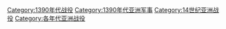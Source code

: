 [[Category:1390年代战役|Category:1390年代战役]]
[[Category:1390年代亚洲军事|Category:1390年代亚洲军事]]
[[Category:14世纪亚洲战役|Category:14世纪亚洲战役]]
[[Category:各年代亚洲战役|Category:各年代亚洲战役]]